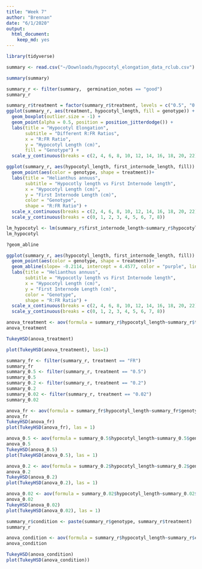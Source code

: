 ```yaml
---
title: "Week 7"
author: "Brennan"
date: "6/1/2020"
output: 
  html_document: 
    keep_md: yes
---
```


```r
library(tidyverse)
```
```r
summary <- read.csv("~/Downloads/hypocotyl_elongation_data_rclub.csv")
```

```r
summary(summary)
```

```r
summary_r <- filter(summary,  germination_notes == "good")
summary_r
```

```r
summary_r$treatment = factor(summary_r$treatment, levels = c("0.5", "0.2", "0.02", "FR"))
ggplot(summary_r, aes(treatment, hypocotyl_length, fill = genotype)) + 
  geom_boxplot(outlier.size = -1) + 
  geom_point(alpha = 0.5, position = position_jitterdodge()) +
  labs(title = "Hypocotyl Elongation",
       subtitle = "Different R:FR Ratios",
       x = "R:FR Ratio",
       y = "Hypocotyl Length (cm)",
       fill = "Genotype") +
  scale_y_continuous(breaks = c(2, 4, 6, 8, 10, 12, 14, 16, 18, 20, 22))
```

```r
ggplot(summary_r, aes(hypocotyl_length, first_internode_length, fill)) + 
  geom_point(aes(color = genotype, shape = treatment))+
  labs(title = "Helianthus annuus",
       subtitle = "Hypocotly length vs First Internode length",
       x = "Hypocotyl Length (cm)",
       y = "First Internode Length (cm)",
       color = "Genotype",
       shape = "R:FR Ratio") +
  scale_x_continuous(breaks = c(2, 4, 6, 8, 10, 12, 14, 16, 18, 20, 22))+
  scale_y_continuous(breaks = c(0, 1, 2, 3, 4, 5, 6, 7, 8))
```


```r
lm_hypocotyl <- lm(summary_r$first_internode_length~summary_r$hypocotyl_length)
lm_hypocotyl
```
```r
?geom_abline
```

```r
ggplot(summary_r, aes(hypocotyl_length, first_internode_length, fill)) + 
  geom_point(aes(color = genotype, shape = treatment))+
  geom_abline(slope= -0.2114, intercept = 4.4577, color = "purple", linetype = 6 )+
  labs(title = "Helianthus annuus",
       subtitle = "Hypocotly length vs First Internode length",
       x = "Hypocotyl Length (cm)",
       y = "First Internode Length (cm)",
       color = "Genotype",
       shape = "R:FR Ratio") +
  scale_x_continuous(breaks = c(2, 4, 6, 8, 10, 12, 14, 16, 18, 20, 22))+
  scale_y_continuous(breaks = c(0, 1, 2, 3, 4, 5, 6, 7, 8))
```
```r
anova_treatment <- aov(formula = summary_r$hypocotyl_length~summary_r$treatment)
anova_treatment
```
```r
TukeyHSD(anova_treatment)
```
```r
plot(TukeyHSD(anova_treatment), las=1)
```
```r
summary_fr <- filter(summary_r, treatment == "FR")
summary_fr
summary_0.5 <- filter(summary_r, treatment == "0.5")
summary_0.5
summary_0.2 <- filter(summary_r, treatment == "0.2")
summary_0.2
summary_0.02 <- filter(summary_r, treatment == "0.02")
summary_0.02
```
```r
anova_fr <- aov(formula = summary_fr$hypocotyl_length~summary_fr$genotype)
anova_fr
TukeyHSD(anova_fr)
plot(TukeyHSD(anova_fr), las = 1)
```
```r
anova_0.5 <- aov(formula = summary_0.5$hypocotyl_length~summary_0.5$genotype)
anova_0.5
TukeyHSD(anova_0.5)
plot(TukeyHSD(anova_0.5), las = 1)
```
```r
anova_0.2 <- aov(formula = summary_0.2$hypocotyl_length~summary_0.2$genotype)
anova_0.2
TukeyHSD(anova_0.2)
plot(TukeyHSD(anova_0.2), las = 1)
```
```r
anova_0.02 <- aov(formula = summary_0.02$hypocotyl_length~summary_0.02$genotype)
anova_0.02
TukeyHSD(anova_0.02)
plot(TukeyHSD(anova_0.02), las = 1)
```
```r
summary_r$condition <- paste(summary_r$genotype, summary_r$treatment)
summary_r
```
```r
anova_condition <- aov(formula = summary_r$hypocotyl_length~summary_r$condition)
anova_condition
```
```r
TukeyHSD(anova_condition)
plot(TukeyHSD(anova_condition))
```